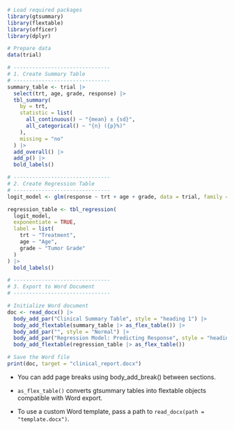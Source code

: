 
```r
# Load required packages
library(gtsummary)
library(flextable)
library(officer)
library(dplyr)

# Prepare data
data(trial)

# -------------------------------
# 1. Create Summary Table
# -------------------------------
summary_table <- trial |>
  select(trt, age, grade, response) |>
  tbl_summary(
    by = trt,
    statistic = list(
      all_continuous() ~ "{mean} ± {sd}",
      all_categorical() ~ "{n} ({p}%)"
    ),
    missing = "no"
  ) |>
  add_overall() |>
  add_p() |>
  bold_labels()

# -------------------------------
# 2. Create Regression Table
# -------------------------------
logit_model <- glm(response ~ trt + age + grade, data = trial, family = binomial)

regression_table <- tbl_regression(
  logit_model,
  exponentiate = TRUE,
  label = list(
    trt ~ "Treatment",
    age ~ "Age",
    grade ~ "Tumor Grade"
  )
) |>
  bold_labels()

# -------------------------------
# 3. Export to Word Document
# -------------------------------

# Initialize Word document
doc <- read_docx() |>
  body_add_par("Clinical Summary Table", style = "heading 1") |>
  body_add_flextable(summary_table |> as_flex_table()) |>
  body_add_par("", style = "Normal") |>
  body_add_par("Regression Model: Predicting Response", style = "heading 1") |>
  body_add_flextable(regression_table |> as_flex_table())

# Save the Word file
print(doc, target = "clinical_report.docx")

```

- You can add page breaks using body_add_break() between sections.

- `as_flex_table()` converts gtsummary tables into flextable objects compatible with Word export.

- To use a custom Word template, pass a path to `read_docx(path = "template.docx")`.



